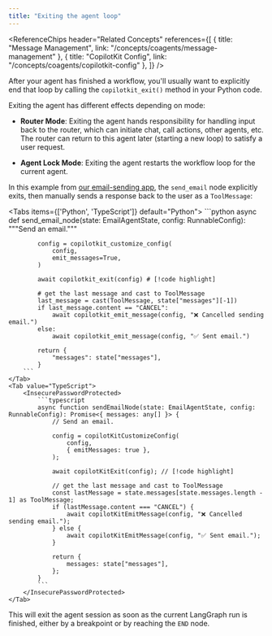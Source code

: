```yaml
---
title: "Exiting the agent loop"
---
```


<ReferenceChips header="Related Concepts" references={[
    { title: "Message Management", link: "/concepts/coagents/message-management" },
    { title: "CopilotKit Config", link: "/concepts/coagents/copilotkit-config" },
]} />


After your agent has finished a workflow, you'll usually want to explicitly end that loop by calling the `copilotkit_exit()` method in your Python code.

Exiting the agent has different effects depending on mode:

- **Router Mode**: Exiting the agent hands responsibility for handling input back to the router, which can initiate chat, call actions, other agents, etc. The router can return to this agent later (starting a new loop) to satisfy a user request.

- **Agent Lock Mode**: Exiting the agent restarts the workflow loop for the current agent.

In this example from [our email-sending app](https://github.com/copilotkit/copilotkit/tree/main/examples/coagents-qa), the `send_email` node explicitly exits, then manually sends a response back to the user as a `ToolMessage`:

<Tabs items={['Python', 'TypeScript']} default="Python">
    <Tab value="Python">
        ```python
        async def send_email_node(state: EmailAgentState, config: RunnableConfig):
            """Send an email."""

            config = copilotkit_customize_config(
                config,
                emit_messages=True,
            )

            await copilotkit_exit(config) # [!code highlight]

            # get the last message and cast to ToolMessage
            last_message = cast(ToolMessage, state["messages"][-1])
            if last_message.content == "CANCEL":
                await copilotkit_emit_message(config, "❌ Cancelled sending email.")
            else:
                await copilotkit_emit_message(config, "✅ Sent email.")

            return {
                "messages": state["messages"],
            }
        ```
    </Tab>
    <Tab value="TypeScript">
        <InsecurePasswordProtected>
            ```typescript
            async function sendEmailNode(state: EmailAgentState, config: RunnableConfig): Promise<{ messages: any[] }> {
                // Send an email.

                config = copilotKitCustomizeConfig(
                    config,
                    { emitMessages: true },
                );

                await copilotKitExit(config); // [!code highlight]

                // get the last message and cast to ToolMessage
                const lastMessage = state.messages[state.messages.length - 1] as ToolMessage;
                if (lastMessage.content === "CANCEL") {
                    await copilotKitEmitMessage(config, "❌ Cancelled sending email.");
                } else {
                    await copilotKitEmitMessage(config, "✅ Sent email.");
                }

                return {
                    messages: state["messages"],
                };
            }
            ```
        </InsecurePasswordProtected>
    </Tab>
</Tabs>

This will exit the agent session as soon as the current LangGraph run is finished, either by a breakpoint or by reaching the `END` node.
